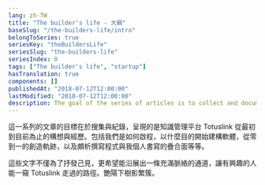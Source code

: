 ```yaml
---
lang: zh-TW
title: "The builder's life - 大綱"
baseSlug: "/the-builders-life/intro"
belongToSeries: true
seriesKey: "theBuildersLife"
seriesSlug: "the-builders-life"
seriesIndex: 0
tags: ["The builder's life", "startup"]
hasTranslation: true
components: []
publishedAt: "2018-07-12T12:00:00"
lastModified: "2018-07-12T12:00:00"
description: The goal of the series of articles is to collect and document the concept and experience of TotusLink, a knowledge management platform.
---
```


這一系列的文章的目標在於搜集與紀錄，呈現的是知識管理平台 Totuslink 從最初到目前為止的構想與經歷。包括我們是如何啟程，以什麼目的開始建構軟體，從零到一的創造軌跡，以及頗析撰寫程式與我個人書寫的疊合面等等。

這些文字不僅為了抒發己見，更希望能沿展出一條充滿脈絡的通道，讓有興趣的人能一窺 Totuslink 走過的路徑。艷陽下樹影繁簇。
